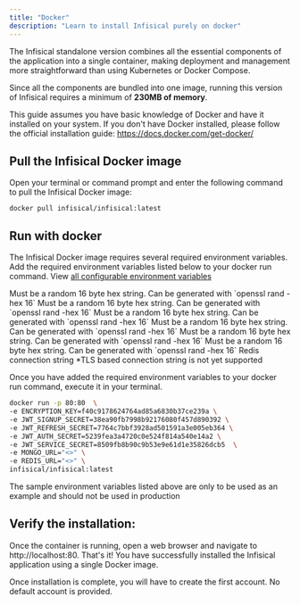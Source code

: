 ```yaml
---
title: "Docker"
description: "Learn to install Infisical purely on docker"
---
```


The Infisical standalone version combines all the essential components of the application into a single container, making deployment and management more straightforward than using Kubernetes or Docker Compose. 

Since all the components are bundled into one image, running this version of Infisical requires a minimum of **230MB of memory**.

This guide assumes you have basic knowledge of Docker and have it installed on your system. If you don't have Docker installed, please follow the official installation guide: https://docs.docker.com/get-docker/

## Pull the Infisical Docker image

Open your terminal or command prompt and enter the following command to pull the Infisical Docker image:

```
docker pull infisical/infisical:latest
```

## Run with docker 
The Infisical Docker image requires several required environment variables. 
Add the required environment variables listed below to your docker run command. View [all configurable environment variables](../configuration/envars)


<ParamField query="ENCRYPTION_KEY" type="string" default="none" required>
  Must be a random 16 byte hex string. Can be generated with `openssl rand -hex 16`
</ParamField>

<ParamField query="JWT_SIGNUP_SECRET" type="string" default="none" required>
  Must be a random 16 byte hex string. Can be generated with `openssl rand -hex 16`
</ParamField>

<ParamField query="JWT_REFRESH_SECRET" type="string" default="none" required>
  Must be a random 16 byte hex string. Can be generated with `openssl rand -hex 16`
</ParamField>

<ParamField query="JWT_AUTH_SECRET" type="string" default="none" required>
  Must be a random 16 byte hex string. Can be generated with `openssl rand -hex 16`
</ParamField>

<ParamField query="JWT_MFA_SECRET" type="string" default="none" required>
  Must be a random 16 byte hex string. Can be generated with `openssl rand -hex 16`
</ParamField>

<ParamField query="JWT_SERVICE_SECRET" type="string" default="none" required>
  Must be a random 16 byte hex string. Can be generated with `openssl rand -hex 16`
</ParamField>

<ParamField query="REDIS_URL" type="string" default="none" required>
  Redis connection string
</ParamField>

<ParamField query="MONGO_URL" type="string" default="none" required>
  *TLS based connection string is not yet supported
</ParamField>


Once you have added the required environment variables to your docker run command, execute it in your terminal.

```bash
docker run -p 80:80  \
-e ENCRYPTION_KEY=f40c9178624764ad85a6830b37ce239a \
-e JWT_SIGNUP_SECRET=38ea90fb7998b92176080f457d890392 \
-e JWT_REFRESH_SECRET=7764c7bbf3928ad501591a3e005eb364 \
-e JWT_AUTH_SECRET=5239fea3a4720c0e524f814a540e14a2 \
-e JWT_SERVICE_SECRET=8509fb8b90c9b53e9e61d1e35826dcb5  \
-e MONGO_URL="<>" \
-e REDIS_URL="<>" \
infisical/infisical:latest
```

<Warning>
  The sample environment variables listed above are only to be used as an example and should not be used in production 
</Warning>

## Verify the installation:
Once the container is running, open a web browser and navigate to http://localhost:80. That's it! You have successfully installed the Infisical application using a single Docker image.

<Info>
Once installation is complete, you will have to create the first account. No default account is provided.
</Info>